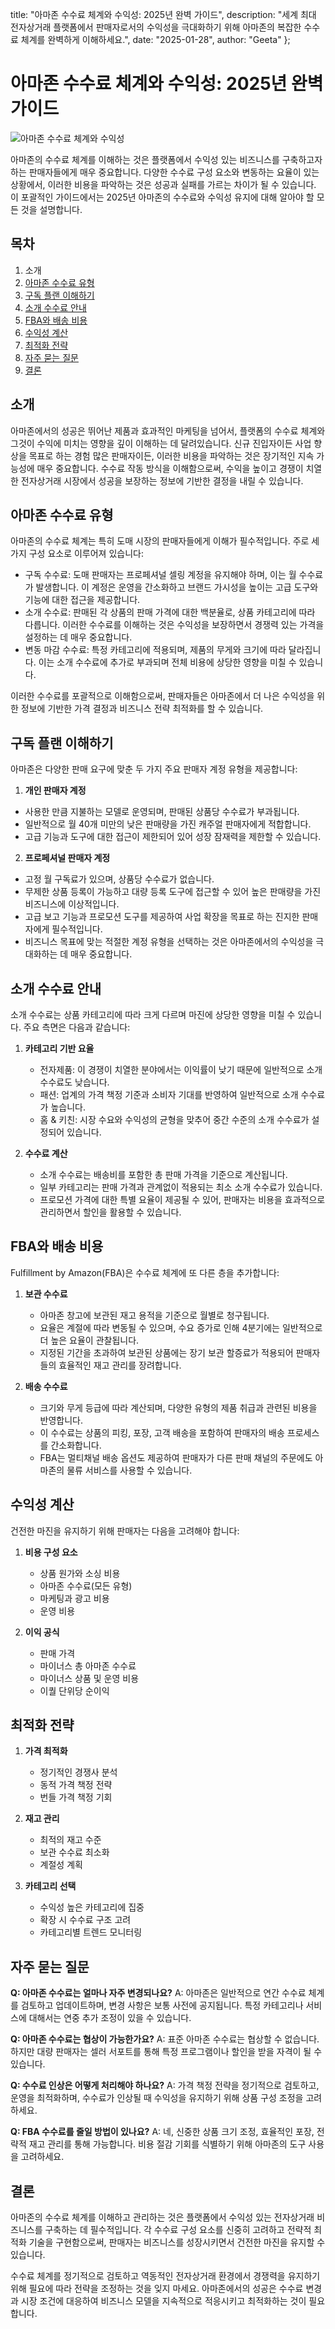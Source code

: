   title: "아마존 수수료 체계와 수익성: 2025년 완벽 가이드",
  description: "세계 최대 전자상거래 플랫폼에서 판매자로서의 수익성을 극대화하기 위해 아마존의 복잡한 수수료 체계를 완벽하게 이해하세요.",
  date: "2025-01-28",
  author: "Geeta"
};

# 아마존 수수료 체계와 수익성: 2025년 완벽 가이드

![아마존 수수료 체계와 수익성](/images/blog/amazon-seller-fee-structure-and-profitability.jpeg)

아마존의 수수료 체계를 이해하는 것은 플랫폼에서 수익성 있는 비즈니스를 구축하고자 하는 판매자들에게 매우 중요합니다. 다양한 수수료 구성 요소와 변동하는 요율이 있는 상황에서, 이러한 비용을 파악하는 것은 성공과 실패를 가르는 차이가 될 수 있습니다. 이 포괄적인 가이드에서는 2025년 아마존의 수수료와 수익성 유지에 대해 알아야 할 모든 것을 설명합니다.

## 목차

1. 소개
2. [아마존 수수료 유형](#아마존-수수료-유형)
3. [구독 플랜 이해하기](#구독-플랜-이해하기)
4. [소개 수수료 안내](#소개-수수료-안내)
5. [FBA와 배송 비용](#fba와-배송-비용)
6. [수익성 계산](#수익성-계산)
7. [최적화 전략](#최적화-전략)
8. [자주 묻는 질문](#자주-묻는-질문)
9. [결론](#결론)

## 소개

아마존에서의 성공은 뛰어난 제품과 효과적인 마케팅을 넘어서, 플랫폼의 수수료 체계와 그것이 수익에 미치는 영향을 깊이 이해하는 데 달려있습니다. 신규 진입자이든 사업 향상을 목표로 하는 경험 많은 판매자이든, 이러한 비용을 파악하는 것은 장기적인 지속 가능성에 매우 중요합니다. 수수료 작동 방식을 이해함으로써, 수익을 높이고 경쟁이 치열한 전자상거래 시장에서 성공을 보장하는 정보에 기반한 결정을 내릴 수 있습니다.

## 아마존 수수료 유형

아마존의 수수료 체계는 특히 도매 시장의 판매자들에게 이해가 필수적입니다. 주로 세 가지 구성 요소로 이루어져 있습니다:
   - 구독 수수료: 도매 판매자는 프로페셔널 셀링 계정을 유지해야 하며, 이는 월 수수료가 발생합니다. 이 계정은 운영을 간소화하고 브랜드 가시성을 높이는 고급 도구와 기능에 대한 접근을 제공합니다.
   - 소개 수수료: 판매된 각 상품의 판매 가격에 대한 백분율로, 상품 카테고리에 따라 다릅니다. 이러한 수수료를 이해하는 것은 수익성을 보장하면서 경쟁력 있는 가격을 설정하는 데 매우 중요합니다.
   - 변동 마감 수수료: 특정 카테고리에 적용되며, 제품의 무게와 크기에 따라 달라집니다. 이는 소개 수수료에 추가로 부과되며 전체 비용에 상당한 영향을 미칠 수 있습니다.

이러한 수수료를 포괄적으로 이해함으로써, 판매자들은 아마존에서 더 나은 수익성을 위한 정보에 기반한 가격 결정과 비즈니스 전략 최적화를 할 수 있습니다.

## 구독 플랜 이해하기

아마존은 다양한 판매 요구에 맞춘 두 가지 주요 판매자 계정 유형을 제공합니다:
1. **개인 판매자 계정**
- 사용한 만큼 지불하는 모델로 운영되며, 판매된 상품당 수수료가 부과됩니다.
- 일반적으로 월 40개 미만의 낮은 판매량을 가진 캐주얼 판매자에게 적합합니다.
- 고급 기능과 도구에 대한 접근이 제한되어 있어 성장 잠재력을 제한할 수 있습니다.

2. **프로페셔널 판매자 계정**
- 고정 월 구독료가 있으며, 상품당 수수료가 없습니다.
- 무제한 상품 등록이 가능하고 대량 등록 도구에 접근할 수 있어 높은 판매량을 가진 비즈니스에 이상적입니다.
- 고급 보고 기능과 프로모션 도구를 제공하여 사업 확장을 목표로 하는 진지한 판매자에게 필수적입니다.
- 비즈니스 목표에 맞는 적절한 계정 유형을 선택하는 것은 아마존에서의 수익성을 극대화하는 데 매우 중요합니다.

## 소개 수수료 안내

소개 수수료는 상품 카테고리에 따라 크게 다르며 마진에 상당한 영향을 미칠 수 있습니다. 주요 측면은 다음과 같습니다:

1. **카테고리 기반 요율**
   - 전자제품: 이 경쟁이 치열한 분야에서는 이익률이 낮기 때문에 일반적으로 소개 수수료도 낮습니다.
   - 패션: 업계의 가격 책정 기준과 소비자 기대를 반영하여 일반적으로 소개 수수료가 높습니다.
   - 홈 & 키친: 시장 수요와 수익성의 균형을 맞추어 중간 수준의 소개 수수료가 설정되어 있습니다.

2. **수수료 계산**
   - 소개 수수료는 배송비를 포함한 총 판매 가격을 기준으로 계산됩니다.
   - 일부 카테고리는 판매 가격과 관계없이 적용되는 최소 소개 수수료가 있습니다.
   - 프로모션 가격에 대한 특별 요율이 제공될 수 있어, 판매자는 비용을 효과적으로 관리하면서 할인을 활용할 수 있습니다.

## FBA와 배송 비용

Fulfillment by Amazon(FBA)은 수수료 체계에 또 다른 층을 추가합니다:

1. **보관 수수료**
   - 아마존 창고에 보관된 재고 용적을 기준으로 월별로 청구됩니다.
   - 요율은 계절에 따라 변동될 수 있으며, 수요 증가로 인해 4분기에는 일반적으로 더 높은 요율이 관찰됩니다.
   - 지정된 기간을 초과하여 보관된 상품에는 장기 보관 할증료가 적용되어 판매자들의 효율적인 재고 관리를 장려합니다.

2. **배송 수수료**
   - 크기와 무게 등급에 따라 계산되며, 다양한 유형의 제품 취급과 관련된 비용을 반영합니다.
   - 이 수수료는 상품의 피킹, 포장, 고객 배송을 포함하여 판매자의 배송 프로세스를 간소화합니다.
   - FBA는 멀티채널 배송 옵션도 제공하여 판매자가 다른 판매 채널의 주문에도 아마존의 물류 서비스를 사용할 수 있습니다.

## 수익성 계산

건전한 마진을 유지하기 위해 판매자는 다음을 고려해야 합니다:

1. **비용 구성 요소**
   - 상품 원가와 소싱 비용
   - 아마존 수수료(모든 유형)
   - 마케팅과 광고 비용
   - 운영 비용

2. **이익 공식**
   - 판매 가격
   - 마이너스 총 아마존 수수료
   - 마이너스 상품 및 운영 비용
   - 이퀄 단위당 순이익

## 최적화 전략

1. **가격 최적화**
   - 정기적인 경쟁사 분석
   - 동적 가격 책정 전략
   - 번들 가격 책정 기회

2. **재고 관리**
   - 최적의 재고 수준
   - 보관 수수료 최소화
   - 계절성 계획

3. **카테고리 선택**
   - 수익성 높은 카테고리에 집중
   - 확장 시 수수료 구조 고려
   - 카테고리별 트렌드 모니터링

## 자주 묻는 질문

**Q: 아마존 수수료는 얼마나 자주 변경되나요?**
A: 아마존은 일반적으로 연간 수수료 체계를 검토하고 업데이트하며, 변경 사항은 보통 사전에 공지됩니다. 특정 카테고리나 서비스에 대해서는 연중 추가 조정이 있을 수 있습니다.

**Q: 아마존 수수료는 협상이 가능한가요?**
A: 표준 아마존 수수료는 협상할 수 없습니다. 하지만 대량 판매자는 셀러 서포트를 통해 특정 프로그램이나 할인을 받을 자격이 될 수 있습니다.

**Q: 수수료 인상은 어떻게 처리해야 하나요?**
A: 가격 책정 전략을 정기적으로 검토하고, 운영을 최적화하며, 수수료가 인상될 때 수익성을 유지하기 위해 상품 구성 조정을 고려하세요.

**Q: FBA 수수료를 줄일 방법이 있나요?**
A: 네, 신중한 상품 크기 조정, 효율적인 포장, 전략적 재고 관리를 통해 가능합니다. 비용 절감 기회를 식별하기 위해 아마존의 도구 사용을 고려하세요.

## 결론

아마존의 수수료 체계를 이해하고 관리하는 것은 플랫폼에서 수익성 있는 전자상거래 비즈니스를 구축하는 데 필수적입니다. 각 수수료 구성 요소를 신중히 고려하고 전략적 최적화 기술을 구현함으로써, 판매자는 비즈니스를 성장시키면서 건전한 마진을 유지할 수 있습니다.

수수료 체계를 정기적으로 검토하고 역동적인 전자상거래 환경에서 경쟁력을 유지하기 위해 필요에 따라 전략을 조정하는 것을 잊지 마세요. 아마존에서의 성공은 수수료 변경과 시장 조건에 대응하여 비즈니스 모델을 지속적으로 적응시키고 최적화하는 것이 필요합니다.